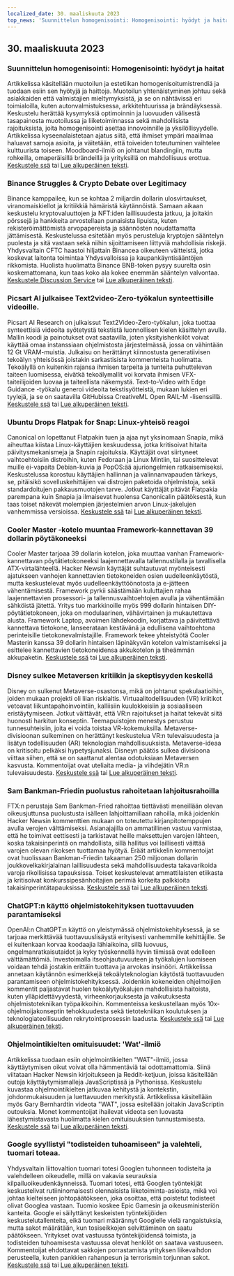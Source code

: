 ```yaml
---
localized_date: 30. maaliskuuta 2023
top_news: 'Suunnittelun homogenisointi: Homogenisointi: hyödyt ja haitat'
---
```




<CallToAction />

<Steps>

## 30. maaliskuuta 2023

### Suunnittelun homogenisointi: Homogenisointi: hyödyt ja haitat

Artikkelissa käsitellään muotoilun ja estetiikan homogenisoitumistrendiä ja tuodaan esiin sen hyötyjä ja haittoja. Muotoilun yhtenäistyminen johtuu sekä asiakkaiden että valmistajien mieltymyksistä, ja se on nähtävissä eri toimialoilla, kuten autonvalmistuksessa, arkkitehtuurissa ja brändäyksessä. Keskustelu herättää kysymyksiä optimoinnin ja luovuuden välisestä tasapainosta muotoilussa ja liiketoiminnassa sekä mahdollisista rajoituksista, joita homogenisointi asettaa innovoinnille ja yksilöllisyydelle. Artikkelissa kyseenalaistetaan ajatus siitä, että ihmiset ympäri maailmaa haluavat samoja asioita, ja väitetään, että toiveiden toteutuminen vaihtelee kulttuurista toiseen. Moodboard-ilmiö on johtanut blandingiin, mutta rohkeilla, omaperäisillä brändeillä ja yrityksillä on mahdollisuus erottua.
[Keskustele ssä](http://news.ycombinator.com/item?id=35355703) tai [Lue alkuperäinen teksti](https://www.alexmurrell.co.uk/articles/the-age-of-average).

### Binance Struggles & Crypto Debate over Legitimacy

Binance kamppailee, kun se kohtaa 2 miljardin dollarin ulosvirtaukset, viranomaiskiellot ja kritiikkiä hämäristä käytännöistä. Samaan aikaan keskustelu kryptovaluuttojen ja NFT:iden laillisuudesta jatkuu, ja joitakin pörssejä ja hankkeita arvostellaan punaisista lipuista, kuten rekisteröimättömistä arvopapereista ja säännösten noudattamatta jättämisestä. Keskustelussa esitetään myös perusteluja kryptojen sääntelyn puolesta ja sitä vastaan sekä niihin sijoittamiseen liittyviä mahdollisia riskejä. Yhdysvaltain CFTC haastoi hiljattain Binancea oikeuteen väitteistä, jotka koskevat laitonta toimintaa Yhdysvalloissa ja kaupankäyntisääntöjen rikkomista. Huolista huolimatta Binance BNB-token pysyy suurelta osin koskemattomana, kun taas koko ala kokee enemmän sääntelyn valvontaa.
[Keskustele Discussion Service](http://news.ycombinator.com/item?id=35351805) tai [Lue alkuperäinen teksti](https://www.wsj.com/articles/binance-sees-2-billion-in-outflows-as-troubles-compound-9a136e21).

### Picsart AI julkaisee Text2video-Zero-työkalun synteettisille videoille.

Picsart AI Research on julkaissut Text2Video-Zero-työkalun, joka tuottaa synteettisiä videoita syötetystä tekstistä luonnollisen kielen käsittelyn avulla. Mallin koodi ja painotukset ovat saatavilla, joten yksityishenkilöt voivat käyttää omaa instanssiaan ohjelmistosta järjestelmässä, jossa on vähintään 12 Gt VRAM-muistia. Julkaisu on herättänyt kiinnostusta generatiivisen tekoälyn yhteisössä joistakin sarkastisista kommenteista huolimatta. Tekoälyllä on kuitenkin rajansa ihmisen tarpeita ja tunteita puhuttelevan taiteen luomisessa, eivätkä tekoälymallit voi korvata ihmisen VFX-taiteilijoiden luovaa ja taiteellista näkemystä. Text-to-Video with Edge Guidance -työkalu generoi videoita tekstisyötteistä, mukaan lukien eri tyylejä, ja se on saatavilla GitHubissa CreativeML Open RAIL-M -lisenssillä.
[Keskustele ssä](http://news.ycombinator.com/item?id=35352452) tai [Lue alkuperäinen teksti](https://github.com/Picsart-AI-Research/Text2Video-Zero).

### Ubuntu Drops Flatpak for Snap: Linux-yhteisö reagoi

Canonical on lopettanut Flatpakin tuen ja ajaa nyt yksinomaan Snapia, mikä aiheuttaa kiistaa Linux-käyttäjien keskuudessa, jotka kritisoivat hitaita päivitysmekanismeja ja Snapin rajoituksia. Käyttäjät ovat siirtyneet vaihtoehtoisiin distroihin, kuten Fedoraan ja Linux Mintiin, tai suosittelevat muille ei-vapaita Debian-kuvia ja PopOS:ää ajuriongelmien ratkaisemiseksi. Keskustelussa korostuu käyttäjien hallinnan ja valinnanvapauden tärkeys, se, pitäisikö sovelluskehittäjien vai distrojen paketoida ohjelmistoja, sekä standardoitujen pakkausmuotojen tarve. Jotkut käyttäjät pitävät Flatpakia parempana kuin Snapia ja ilmaisevat huolensa Canonicalin päätöksestä, kun taas toiset näkevät molempien järjestelmien arvon Linux-jakelujen vanhemmissa versioissa.
[Keskustele ssä](http://news.ycombinator.com/item?id=35354729) tai [Lue alkuperäinen teksti](https://lwn.net/SubscriberLink/927262/6adb2350e2b0d2ce/).

### Cooler Master -kotelo muuntaa Framework-kannettavan 39 dollarin pöytäkoneeksi

Cooler Master tarjoaa 39 dollarin kotelon, joka muuttaa vanhan Framework-kannettavan pöytätietokoneeksi laajennettavalla tallennustilalla ja tavallisella ATX-virtalähteellä. Hacker Newsin käyttäjät suhtautuvat myönteisesti ajatukseen vanhojen kannettavien tietokoneiden osien uudelleenkäytöstä, mutta keskustelevat myös uudelleenkäyttöönotosta ja e-jätteen vähentämisestä. Framework pyrkii säästämään kuluttajien rahaa laajennettavien prosessori- ja tallennusvaihtoehtojen avulla ja vähentämään sähköistä jätettä. Yritys tuo markkinoille myös 999 dollarin hintaisen DIY-pöytätietokoneen, joka on modulaarinen, vähävirtainen ja mukautettava alusta. Framework Laptop, avoimen lähdekoodin, korjattava ja päivitettävä kannettava tietokone, lanseerataan kestävänä ja edullisena vaihtoehtona perinteisille tietokonevalmistajille. Framework tekee yhteistyötä Cooler Masterin kanssa 39 dollarin hintaisen läpinäkyvän kotelon valmistamiseksi ja esittelee kannettavien tietokoneidensa akkukotelon ja tiheämmän akkupaketin.
[Keskustele ssä](http://news.ycombinator.com/item?id=35350288) tai [Lue alkuperäinen teksti](https://www.theverge.com/2023/3/23/23652939/framework-cooler-master-sff-pc-case).

### Disney sulkee Metaversen kritiikin ja skeptisyyden keskellä

Disney on sulkenut Metaverse-osastonsa, mikä on johtanut spekulaatioihin, joiden mukaan projekti oli liian riskialtis. Virtuaalitodellisuuden (VR) kriitikot vetoavat liikuntapahoinvointiin, kalliisiin kuulokkeisiin ja sosiaaliseen eristäytymiseen. Jotkut väittävät, että VR:n rajoitukset ja haitat tekevät siitä huonosti harkitun konseptin. Teemapuistojen menestys perustuu tunnesuhteisiin, joita ei voida toistaa VR-kokemuksilla. Metaverse-divisioonan sulkeminen on herättänyt keskustelua VR:n tulevaisuudesta ja lisätyn todellisuuden (AR) teknologian mahdollisuuksista. Metaverse-ideaa on kritisoitu pelkäksi hypetysjunaksi. Disneyn päätös sulkea divisioona viittaa siihen, että se on saattanut alentaa odotuksiaan Metaversen kasvusta. Kommentoijat ovat uteliaita media- ja viihdejätin VR:n tulevaisuudesta.
[Keskustele ssä](http://news.ycombinator.com/item?id=35350952) tai [Lue alkuperäinen teksti](https://www.wsj.com/articles/disney-eliminates-its-metaverse-division-as-part-of-companys-layoffs-plan-94b03650).

### Sam Bankman-Friedin puolustus rahoitetaan lahjoitusrahoilla

FTX:n perustaja Sam Bankman-Fried rahoittaa tiettävästi meneillään olevan oikeusjuttunsa puolustusta isälleen lahjoittamillaan rahoilla, mikä joidenkin Hacker Newsin kommenttien mukaan on toteutettu kirjanpitotemppujen avulla verojen välttämiseksi. Asianajajilla on ammatillinen vastuu varmistaa, että he toimivat eettisesti ja tarkistavat heille maksettujen varojen lähteen, koska takaisinperintä on mahdollista, sillä hallitus voi laillisesti väittää varojen olevan rikoksen tuottamaa hyötyä. Eräät artikkelin kommentoijat ovat huolissaan Bankman-Friedin takaaman 250 miljoonan dollarin joukkovelkakirjalainan laillisuudesta sekä mahdollisuudesta takavarikoida varoja rikollisissa tapauksissa. Toiset keskustelevat ammattilaisten etiikasta ja kritisoivat konkurssipesänhoitajien perimiä korkeita palkkioita takaisinperintätapauksissa.
[Keskustele ssä](http://news.ycombinator.com/item?id=35358698) tai [Lue alkuperäinen teksti](https://www.forbes.com/sites/sarahemerson/2023/03/29/sam-bankman-fried-legal-fees-funded-by-alameda-money-gifted-to-father-joe-bankman/).

### ChatGPT:n käyttö ohjelmistokehityksen tuottavuuden parantamiseksi

OpenAI:n ChatGPT:n käyttö on yleistymässä ohjelmistokehityksessä, ja se tarjoaa merkittävää tuottavuuslisäystä erityisesti vanhemmille kehittäjille. Se ei kuitenkaan korvaa koodaajia lähiaikoina, sillä luovuus, ongelmanratkaisutaidot ja kyky työskennellä hyvin tiimissä ovat edelleen välttämättömiä. Investoimalla itseohjautuvuuteen ja työkalujen luomiseen voidaan tehdä jostakin erittäin tuottava ja arvokas insinööri. Artikkelissa annetaan käytännön esimerkkejä tekoälyteknologian käytöstä tuottavuuden parantamiseen ohjelmistokehityksessä. Joidenkin kokeneiden ohjelmoijien kommentit paljastavat huolen tekoälytyökalujen mahdollisista haitoista, kuten ylläpidettävyydestä, virheenkorjauksesta ja vaikutuksesta ohjelmistotekniikan työpaikkoihin. Kommenteissa keskustellaan myös 10x-ohjelmoijakonseptin tehokkuudesta sekä tietotekniikan koulutuksen ja teknologiateollisuuden rekrytointiprosessin laadusta.
[Keskustele ssä](http://news.ycombinator.com/item?id=35356054) tai [Lue alkuperäinen teksti](https://kadekillary.work/posts/1000x-eng/).

### Ohjelmointikielten omituisuudet: 'Wat'-ilmiö

Artikkelissa tuodaan esiin ohjelmointikielten "WAT"-ilmiö, jossa käyttäytymisen oikut voivat olla hämmentäviä tai odottamattomia. Siinä viitataan Hacker Newsin kirjoitukseen ja Reddit-ketjuun, joissa käsitellään outoja käyttäytymismalleja JavaScriptissä ja Pythonissa. Keskustelu kuvastaa ohjelmointikielten jatkuvaa kehitystä ja kontekstin, johdonmukaisuuden ja luettavuuden merkitystä. Artikkelissa käsitellään myös Gary Bernhardtin videota "WAT", jossa esitellään joitakin JavaScriptin outouksia. Monet kommentoijat ihailevat videota sen luovasta lähestymistavasta huolimatta kielen omituisuuksien tunnustamisesta.
[Keskustele ssä](http://news.ycombinator.com/item?id=35363044) tai [Lue alkuperäinen teksti](https://www.destroyallsoftware.com/talks/wat).

### Google syyllistyi "todisteiden tuhoamiseen" ja valehteli, tuomari toteaa.

Yhdysvaltain liittovaltion tuomari totesi Googlen tuhonneen todisteita ja valehdelleen oikeudelle, millä on vakavia seurauksia kilpailuoikeudenkäynneissä. Tuomari totesi, että Googlen työntekijät keskustelivat rutiininomaisesti olennaisista liiketoiminta-asioista, mikä voi johtaa kielteiseen johtopäätökseen, joka osoittaa, että poistetut todisteet olivat Googlea vastaan. Tuomio koskee Epic Gamesin ja oikeusministeriön kanteita. Google ei säilyttänyt keskeisten työntekijöiden keskustelutallenteita, eikä tuomari määrännyt Googlelle vielä rangaistuksia, mutta sakot määrätään, kun tosiseikkojen selvittäminen on saatu päätökseen. Yritykset ovat vastuussa työntekijöidensä toimista, ja todisteiden tuhoamisesta vastuussa olevat henkilöt on saatava vastuuseen. Kommentoijat ehdottavat sakkojen porrastamista yrityksen liikevaihdon perusteella, kuten pankkien rahanpesun ja terrorismin torjunnan sakot.
[Keskustele ssä](http://news.ycombinator.com/item?id=35363095) tai [Lue alkuperäinen teksti](https://storage.courtlistener.com/recap/gov.uscourts.cand.373179/gov.uscourts.cand.373179.469.0.pdf).

</Steps>
